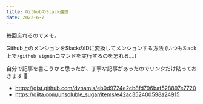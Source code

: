 ```yaml
---
title: GithubのSlack連携
date: 2022-6-7
---
```


毎回忘れるのでメモ。

Github上のメンションをSlackのIDに変換してメンションする方法
(いつもSlack上で`/github signin`コマンドを実行するのを忘れる。。)


自分で記事を書こうかと思ったが、丁寧な記事があったのでリンクだけ貼っておきます 📝

- https://gist.github.com/dynamis/eb0d9724e2cb8fd796baf528897e7720
- https://qiita.com/unsoluble_sugar/items/e42ac352400598a24915
